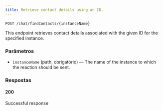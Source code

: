 ```yaml
---
title: Retrieve contact details using an ID.
---
```


```http
POST /chat/findContacts/{instanceName}
```

This endpoint retrieves contact details associated with the given ID for the specified instance.

### Parâmetros

- `instanceName` (path, obrigatório) — The name of the instance to which the reaction should be sent.

### Respostas
#### 200
Successful response

